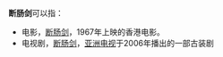 '''断肠剑'''可以指：

* 电影，[[断肠剑_(电影)|断肠剑]]，1967年上映的香港电影。
* 电视剧，[[盲侠金鱼飞天猪|断肠剑]]，[[亚洲电视|亚洲电视]]于2006年播出的一部古装剧

{{disambig|Cat=三字作品消歧义}}